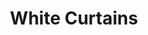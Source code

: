 ---
title: "White Curtains"
subtitle: ""
creator: ""
categories: ["clothes"]
featuredImage: "../src/assets/images/item/clothes/DSC02946.png"
views: ["../src/assets/images/item/clothes/DSC02946.png"]
nextItem: []
---